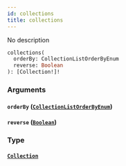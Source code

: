 ```yaml
---
id: collections
title: collections
---
```


No description

```graphql
collections(
  orderBy: CollectionListOrderByEnum
  reverse: Boolean
): [Collection!]!

```

### Arguments

#### `orderBy` ([`CollectionListOrderByEnum`](/graphql/enums/collection-list-order-by-enum))

#### `reverse` ([`Boolean`](/graphql/scalars/boolean))

### Type

#### [`Collection`](/graphql/objects/collection)
